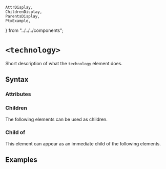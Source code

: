     AttrDisplay,
    ChildrenDisplay,
    ParentsDisplay,
    PtxExample,
} from "../../../components";

# `<technology>`

Short description of what the `technology` element does.

## Syntax

### Attributes

<AttrDisplay name="technology" />

### Children

The following elements can be used as children.

<ChildrenDisplay name="technology" />

### Child of

This element can appear as an immediate child of the following elements.

<ParentsDisplay name="technology" />

## Examples

    